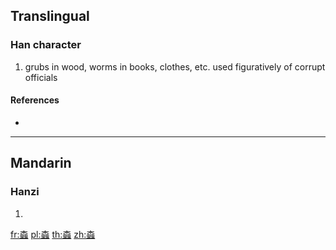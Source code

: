 {{character info/new}}
==Translingual==

===Han character===
{{Han char|rn=142|rad=虫|as=10|sn=16|four=|canj=DLII}}

# grubs in wood, worms in books, clothes, etc. used figuratively of corrupt officials

====References====
* {{Han ref|kx=1093.280|dkj=33416|dj=1558.200|hdz=42877.020|uh=8799|ud=34713}}

----

==Mandarin==

===Hanzi===
{{cmn-hanzi|pin=[[dù]] ([[du4]])|wg=tu<sup>4</sup>}}

# {{defn|lang=cmn|sort=虫10}}

[[fr:螙]]
[[pl:螙]]
[[th:螙]]
[[zh:螙]]